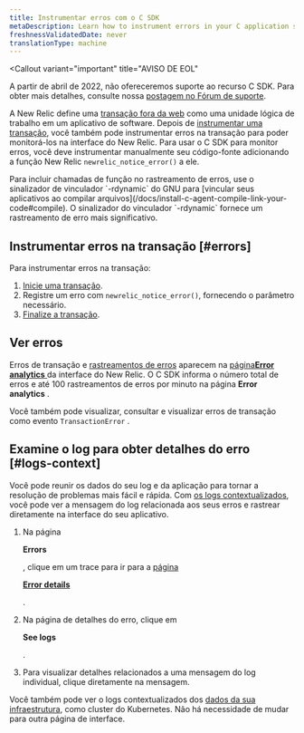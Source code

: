 ```yaml
---
title: Instrumentar erros com o C SDK
metaDescription: Learn how to instrument errors in your C application so you can monitor them with New Relic.
freshnessValidatedDate: never
translationType: machine
---
```


<Callout
  variant="important"
  title="AVISO DE EOL"
>
  A partir de abril de 2022, não ofereceremos suporte ao recurso C SDK. Para obter mais detalhes, consulte nossa [postagem no Fórum de suporte](https://discuss.newrelic.com/t/q1-bulk-eol-announcement-fy23/181744).
</Callout>

A New Relic define uma [transação fora da web](/docs/apm/transactions/intro-transactions/transactions-new-relic-apm) como uma unidade lógica de trabalho em um aplicativo de software. Depois de [instrumentar uma transação](/docs/instrument-transactions-c-agent), você também pode instrumentar erros na transação para poder monitorá-los na interface do New Relic. Para usar o C SDK para monitor erros, você deve instrumentar manualmente seu código-fonte adicionando a função New Relic `newrelic_notice_error()` a ele.

<Callout variant="tip">
  Para incluir chamadas de função no rastreamento de erros, use o sinalizador de vinculador `-rdynamic` do GNU para [vincular seus aplicativos ao compilar arquivos](/docs/install-c-agent-compile-link-your-code#compile). O sinalizador do vinculador `-rdynamic` fornece um rastreamento de erro mais significativo.
</Callout>

## Instrumentar erros na transação [#errors]

Para instrumentar erros na transação:

1. [Inicie uma transação](/docs/instrument-transactions-c-agent#start-transaction).
2. Registre um erro com `newrelic_notice_error()`, fornecendo o parâmetro necessário.
3. [Finalize a transação](/docs/instrument-transactions-c-agent#end-transaction).

## Ver erros

Erros de transação e [rastreamentos de erros](#error-trace-examples) aparecem na [página<DoNotTranslate>**Error analytics**</DoNotTranslate> ](/docs/apm/applications-menu/error-analytics/error-analytics-manage-error-traces)da interface do New Relic. O C SDK informa o número total de erros e até 100 rastreamentos de erros por minuto na página <DoNotTranslate>**Error analytics**</DoNotTranslate> .

Você também pode visualizar, consultar e visualizar erros de transação como evento `TransactionError` .

## Examine o log para obter detalhes do erro [#logs-context]

Você pode reunir os dados do seu log e da aplicação para tornar a resolução de problemas mais fácil e rápida. Com [os logs contextualizados](/docs/logs/logs-context/c-sdk-configure-logs-context/), você pode ver a mensagem do log relacionada aos seus erros e rastrear diretamente na interface do seu aplicativo.

1. Na página

   <DoNotTranslate>**Errors**</DoNotTranslate>

   , clique em um trace para ir para a [página](/docs/apm/apm-ui-pages/error-analytics/errors-page-find-fix-verify-problems/)

   <DoNotTranslate>[**Error details**](/docs/apm/apm-ui-pages/error-analytics/errors-page-find-fix-verify-problems/)</DoNotTranslate>

   [ ](/docs/apm/apm-ui-pages/error-analytics/errors-page-find-fix-verify-problems/).

2. Na página de detalhes do erro, clique em

   <DoNotTranslate>**See logs**</DoNotTranslate>

   .

3. Para visualizar detalhes relacionados a uma mensagem do log individual, clique diretamente na mensagem.

Você também pode ver o logs contextualizados dos [dados da sua infraestrutura](/docs/logs/forward-logs/forward-your-logs-using-infrastructure-agent/), como cluster do Kubernetes. Não há necessidade de mudar para outra página de interface.